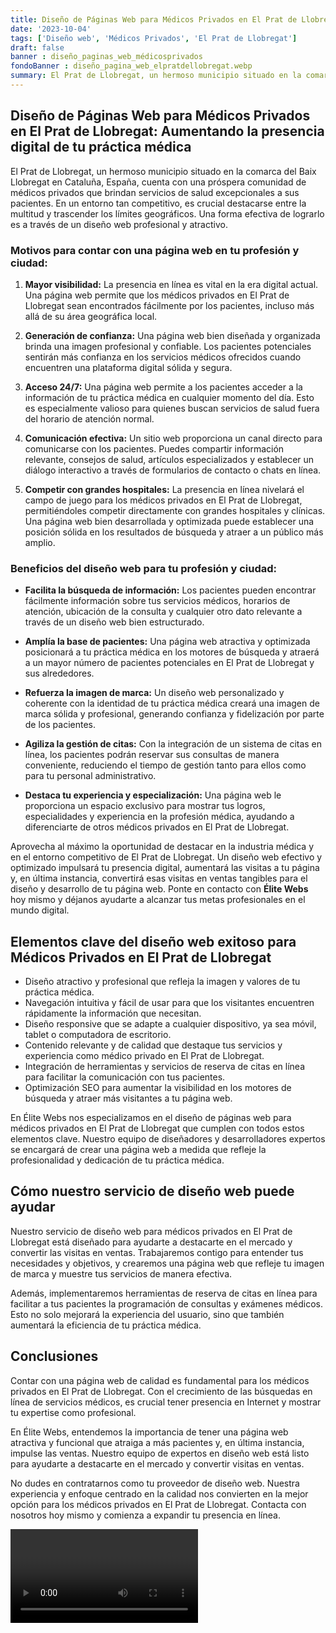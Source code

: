 ```yaml
---
title: Diseño de Páginas Web para Médicos Privados en El Prat de Llobregat
date: '2023-10-04'
tags: ['Diseño web', 'Médicos Privados', 'El Prat de Llobregat']
draft: false
banner : diseño_paginas_web_médicosprivados
fondoBanner : diseño_pagina_web_elpratdellobregat.webp
summary: El Prat de Llobregat, un hermoso municipio situado en la comarca del Baix Llobregat en Cataluña, España, cuenta con una próspera comunidad de médicos privados que brindan servicios de salud excepcionales a sus pacientes. En un entorno tan competitivo, es crucial destacarse entre la multitud y trascender los límites geográficos. Una forma efectiva de lograrlo es a través de un diseño web profesional y atractivo.
---
```


## Diseño de Páginas Web para Médicos Privados en El Prat de Llobregat: Aumentando la presencia digital de tu práctica médica

El Prat de Llobregat, un hermoso municipio situado en la comarca del Baix Llobregat en Cataluña, España, cuenta con una próspera comunidad de médicos privados que brindan servicios de salud excepcionales a sus pacientes. En un entorno tan competitivo, es crucial destacarse entre la multitud y trascender los límites geográficos. Una forma efectiva de lograrlo es a través de un diseño web profesional y atractivo.

### Motivos para contar con una página web en tu profesión y ciudad:

1. **Mayor visibilidad:** La presencia en línea es vital en la era digital actual. Una página web permite que los médicos privados en El Prat de Llobregat sean encontrados fácilmente por los pacientes, incluso más allá de su área geográfica local.

2. **Generación de confianza:** Una página web bien diseñada y organizada brinda una imagen profesional y confiable. Los pacientes potenciales sentirán más confianza en los servicios médicos ofrecidos cuando encuentren una plataforma digital sólida y segura.

3. **Acceso 24/7:** Una página web permite a los pacientes acceder a la información de tu práctica médica en cualquier momento del día. Esto es especialmente valioso para quienes buscan servicios de salud fuera del horario de atención normal.

4. **Comunicación efectiva:** Un sitio web proporciona un canal directo para comunicarse con los pacientes. Puedes compartir información relevante, consejos de salud, artículos especializados y establecer un diálogo interactivo a través de formularios de contacto o chats en línea.

5. **Competir con grandes hospitales:** La presencia en línea nivelará el campo de juego para los médicos privados en El Prat de Llobregat, permitiéndoles competir directamente con grandes hospitales y clínicas. Una página web bien desarrollada y optimizada puede establecer una posición sólida en los resultados de búsqueda y atraer a un público más amplio.

### Beneficios del diseño web para tu profesión y ciudad:

- **Facilita la búsqueda de información:** Los pacientes pueden encontrar fácilmente información sobre tus servicios médicos, horarios de atención, ubicación de la consulta y cualquier otro dato relevante a través de un diseño web bien estructurado.

- **Amplía la base de pacientes:** Una página web atractiva y optimizada posicionará a tu práctica médica en los motores de búsqueda y atraerá a un mayor número de pacientes potenciales en El Prat de Llobregat y sus alrededores.

- **Refuerza la imagen de marca:** Un diseño web personalizado y coherente con la identidad de tu práctica médica creará una imagen de marca sólida y profesional, generando confianza y fidelización por parte de los pacientes.

- **Agiliza la gestión de citas:** Con la integración de un sistema de citas en línea, los pacientes podrán reservar sus consultas de manera conveniente, reduciendo el tiempo de gestión tanto para ellos como para tu personal administrativo.

- **Destaca tu experiencia y especialización:** Una página web le proporciona un espacio exclusivo para mostrar tus logros, especialidades y experiencia en la profesión médica, ayudando a diferenciarte de otros médicos privados en El Prat de Llobregat.

Aprovecha al máximo la oportunidad de destacar en la industria médica y en el entorno competitivo de El Prat de Llobregat. Un diseño web efectivo y optimizado impulsará tu presencia digital, aumentará las visitas a tu página y, en última instancia, convertirá esas visitas en ventas tangibles para el diseño y desarrollo de tu página web. Ponte en contacto con **Élite Webs** hoy mismo y déjanos ayudarte a alcanzar tus metas profesionales en el mundo digital.

<GifSeo />

<Cta />

## Elementos clave del diseño web exitoso para Médicos Privados en El Prat de Llobregat

- Diseño atractivo y profesional que refleja la imagen y valores de tu práctica médica.
- Navegación intuitiva y fácil de usar para que los visitantes encuentren rápidamente la información que necesitan.
- Diseño responsive que se adapte a cualquier dispositivo, ya sea móvil, tablet o computadora de escritorio.
- Contenido relevante y de calidad que destaque tus servicios y experiencia como médico privado en El Prat de Llobregat.
- Integración de herramientas y servicios de reserva de citas en línea para facilitar la comunicación con tus pacientes.
- Optimización SEO para aumentar la visibilidad en los motores de búsqueda y atraer más visitantes a tu página web.

En Élite Webs nos especializamos en el diseño de páginas web para médicos privados en El Prat de Llobregat que cumplen con todos estos elementos clave. Nuestro equipo de diseñadores y desarrolladores expertos se encargará de crear una página web a medida que refleje la profesionalidad y dedicación de tu práctica médica.

## Cómo nuestro servicio de diseño web puede ayudar

Nuestro servicio de diseño web para médicos privados en El Prat de Llobregat está diseñado para ayudarte a destacarte en el mercado y convertir las visitas en ventas. Trabajaremos contigo para entender tus necesidades y objetivos, y crearemos una página web que refleje tu imagen de marca y muestre tus servicios de manera efectiva.

Además, implementaremos herramientas de reserva de citas en línea para facilitar a tus pacientes la programación de consultas y exámenes médicos. Esto no solo mejorará la experiencia del usuario, sino que también aumentará la eficiencia de tu práctica médica.

## Conclusiones

Contar con una página web de calidad es fundamental para los médicos privados en El Prat de Llobregat. Con el crecimiento de las búsquedas en línea de servicios médicos, es crucial tener presencia en Internet y mostrar tu expertise como profesional.

En Élite Webs, entendemos la importancia de tener una página web atractiva y funcional que atraiga a más pacientes y, en última instancia, impulse las ventas. Nuestro equipo de expertos en diseño web está listo para ayudarte a destacarte en el mercado y convertir visitas en ventas.

No dudes en contratarnos como tu proveedor de diseño web. Nuestra experiencia y enfoque centrado en la calidad nos convierten en la mejor opción para los médicos privados en El Prat de Llobregat. Contacta con nosotros hoy mismo y comienza a expandir tu presencia en línea.

<Video />

<CtaBot job='Médicos Privados' city='El Prat de Llobregat'/>

<Gmaps query='El Prat de Llobregat+españa+maps' />